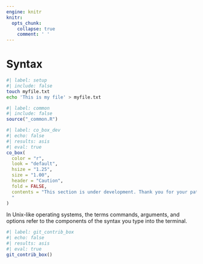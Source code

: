 ```yaml
---
engine: knitr
knitr:
  opts_chunk: 
    collapse: true
    comment: ' '
---
```


# Syntax {.unnumbered}

```bash
#| label: setup
#| include: false
touch myfile.txt
echo 'This is my file' > myfile.txt
```

```r
#| label: common
#| include: false
source("_common.R")
```

```r
#| label: co_box_dev
#| echo: false
#| results: asis
#| eval: true
co_box(
  color = "r",
  look = "default", 
  hsize = "1.25", 
  size = "1.00", 
  header = "Caution", 
  fold = FALSE,
  contents = "This section is under development. Thank you for your patience.
  "
)
```

In Unix-like operating systems, the terms commands, arguments, and options refer to the components of the syntax you type into the terminal.


```r
#| label: git_contrib_box
#| echo: false
#| results: asis
#| eval: true
git_contrib_box()
```
